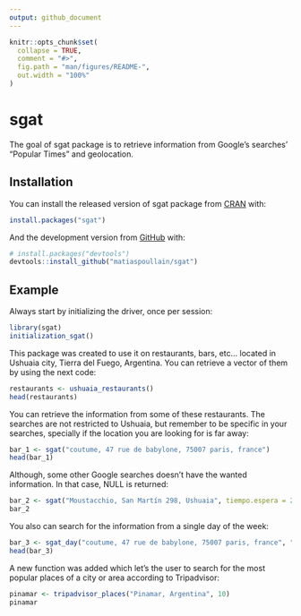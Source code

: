 ---
output: github_document
---

<!-- README.md is generated from README.Rmd. Please edit that file -->

```{r, include = FALSE}
knitr::opts_chunk$set(
  collapse = TRUE,
  comment = "#>",
  fig.path = "man/figures/README-",
  out.width = "100%"
)
```

# sgat

<!-- badges: start -->
<!-- badges: end -->

The goal of sgat package is to retrieve information from Google's searches' "Popular Times" and geolocation.

## Installation

You can install the released version of sgat package from [CRAN](https://CRAN.R-project.org) with:

``` r
install.packages("sgat")
```

And the development version from [GitHub](https://github.com/) with:

``` r
# install.packages("devtools")
devtools::install_github("matiaspoullain/sgat")
```
## Example

Always start by initializing the driver, once per session:

```{r example, message=FALSE, warning=FALSE}
library(sgat)
initialization_sgat()
```

This package was created to use it on restaurants, bars, etc... located in Ushuaia city, Tierra del Fuego, Argentina. You can retrieve a vector of them by using the next code:

```{r restaurants, message=FALSE, warning=FALSE}
restaurants <- ushuaia_restaurants()
head(restaurants)
```

You can retrieve the information from some of these restaurants. The searches are not restricted to Ushuaia, but remember to be specific in your searches, specially if the location you are looking for is far away:

```{r bar 1.1, message=FALSE, warning=FALSE}
bar_1 <- sgat("coutume, 47 rue de babylone, 75007 paris, france")
head(bar_1)
```
Although, some other Google searches doesn't have the wanted information. In that case, NULL is returned:

```{r bar 2.2, echo = TRUE, message=FALSE, warning=FALSE}
bar_2 <- sgat("Moustacchio, San Martín 298, Ushuaia", tiempo.espera = 20)
bar_2
```

You also can search for the information from a single day of the week:

```{r bar 3.2, message=FALSE, warning=FALSE}
bar_3 <- sgat_day("coutume, 47 rue de babylone, 75007 paris, france", "martes")
head(bar_3)
```

A new function was added which let's the user to search for the most popular places of a city or area according to Tripadvisor:

```{r tripadvisor, message=FALSE, warning=FALSE}
pinamar <- tripadvisor_places("Pinamar, Argentina", 10)
pinamar
```
